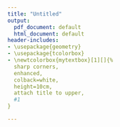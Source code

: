```yaml
---
title: "Untitled"
output:
  pdf_document: default
  html_document: default
header-includes:
- \usepackage{geometry}
- \usepackage{tcolorbox}
- \newtcolorbox{mytextbox}[1][]{%
  sharp corners,
  enhanced,
  colback=white,
  height=10cm,
  attach title to upper,
  #1
}

---
```


\documentclass{article}





\begin{document}

\begin{mytextbox}

Give some text here:



\end{mytextbox}


\begin{mytextbox}[colupper=blue,fontupper=\bfseries\large]

Give other some text here:



\end{mytextbox}



\end{document}